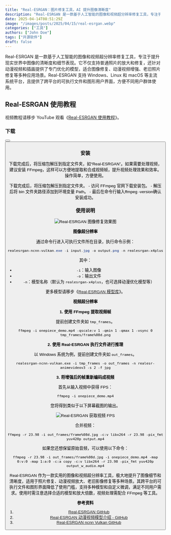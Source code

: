 ```yaml
---
title: "Real-ESRGAN：图片修复工具，AI 提升图像清晰度"
description: "Real-ESRGAN 是一款基于人工智能的图像和视频超分辨率修复工具，专注于提升现实世界中图像的清晰度和细节表现。它不仅支持普通照片的放大和修复，还针对动漫视频和插画提供了专门优化的模型，适合图像修复、动漫视频增强、老旧照片修复等多种应用场景。Real-ESRGAN 支持 Windows、Linux 和 macOS 等主流系统平台，且提供了跨平台的可执行文件和图形用户界面，方便不同用户群体使用。"
date: 2025-04-14T08:51:29Z
image: "/images/posts/2025/04/15/real-esrgan.webp"
categories: ["工具"]
authors: ["John Doe"]
tags: ["开源软件"]
draft: false
---
```


Real-ESRGAN 是一款基于人工智能的图像和视频超分辨率修复工具，专注于提升现实世界中图像的清晰度和细节表现。它不仅支持普通照片的放大和修复，还针对动漫视频和插画提供了专门优化的模型，适合图像修复、动漫视频增强、老旧照片修复等多种应用场景。Real-ESRGAN 支持 Windows、Linux 和 macOS 等主流系统平台，且提供了跨平台的可执行文件和图形用户界面，方便不同用户群体使用。

## Real-ESRGAN 使用教程

<Notice type="note">视频教程请移步 YouTube 观看《[Real-ESRGAN 使用教程](https://youtu.be/TYLZB24PZyw)》。</Notice>

### 下载

<Button label="Real-ESRGAN 下载" link="https://github.com/xinntao/Real-ESRGAN/releases" style="solid" />
<Button label="FFmpeg 下载" link="https://ffmpeg.org/download.html" style="solid" />

### 安装

下载完成后，将压缩包解压到指定文件夹，如“Real-ESRGAN”。如果需要处理视频，建议安装 FFmpeg，这样可以方便地提取和合成视频帧，提升视频处理效果和效率。操作简单，方便使用。

<Tabs client:load>
    <Tab name="Real-ESRGAN">
        下载完成后，将压缩包解压到指定文件夹。
    </Tab>
    <Tab name="FFmpeg">
        - 访问 FFmpeg 官网下载安装包。
        - 解压后将 bin 文件夹路径添加到环境变量 Path。
        - 最后在命令行输入ffmpeg -version确认安装成功。
    </Tab>
</Tabs>

### 使用说明

<Image
   src="/images/posts/2025/04/15/real-tu-xiang-xiu-fu-xiao-guo-tu.webp"
   alt="Real-ESRGAN 图像修复效果图"
/>

**图像超分辨率**

通过命令行进入可执行文件所在目录，执行命令示例：

```powershell
realesrgan-ncnn-vulkan.exe -i input.jpg -o output.png -n realesrgan-x4plus
```

其中：
- `-i`：输入图像
- `-o`：输出文件
- `-n`：模型名称（默认为 `realesrgan-x4plus`，也可选择动漫优化模型等）

<Notice type="note">更多模型请移步《[Real-ESRGAN 模型库](https://github.com/xinntao/Real-ESRGAN/blob/master/docs/model_zoo.md)》。</Notice>



**视频超分辨率**

**1. 使用 FFmpeg 提取视频帧**

提前创建文件夹如 `tmp_frames`。

```
ffmpeg -i onepiece_demo.mp4 -qscale:v 1 -qmin 1 -qmax 1 -vsync 0 tmp_frames/frame%08d.png
```

**2. 使用 Real-ESRGAN 执行文件进行推理**

以 Windows 系统为例，提前创建文件夹如 `out_frames`。

```
realesrgan-ncnn-vulkan.exe -i tmp_frames -o out_frames -n realesr-animevideov3 -s 2 -f jpg
```

**3. 将增强后的帧重新编码成视频**

首先从输入视频中获得 FPS：

```
ffmpeg -i onepiece_demo.mp4
```

您将得到类似于以下屏幕截图的输出。

<Image 
   src="/images/posts/2025/04/15/real-huo-qu-shi-pin-fps.webp"
   alt="Real-ESRGAN 获取视频 FPS"
/>

合并视频：

```
ffmpeg -r 23.98 -i out_frames/frame%08d.jpg -c:v libx264 -r 23.98 -pix_fmt yuv420p output.mp4
```

如果您还想保留原始音频，可以使用以下命令：

```
ffmpeg -r 23.98 -i out_frames/frame%08d.jpg -i onepiece_demo.mp4 -map 0:v:0 -map 1:a:0 -c:a copy -c:v libx264 -r 23.98 -pix_fmt yuv420p output_w_audio.mp4
```

Real-ESRGAN 作为一款实用的图像和视频超分辨率工具，极大地提升了图像细节和清晰度，适用于照片修复、动漫视频放大、老旧影像修复等多种场景。其跨平台的可执行文件和图形界面降低了使用门槛，支持多种模型和自定义微调，满足不同用户需求。使用时需注意选择合适的模型和放大倍数，视频处理需配合 FFmpeg 等工具。

**参考资料**

1. [Real-ESRGAN GitHub][1]
2. [Real-ESRGAN 动漫视频模型介绍 - GitHub][2]
3. [Real-ESRGAN ncnn Vulkan GitHub][3]

[1]: https://github.com/xinntao/Real-ESRGAN/blob/master/README_CN.md
[2]: https://github.com/xinntao/Real-ESRGAN/blob/master/docs/anime_video_model.md
[3]: https://github.com/xinntao/Real-ESRGAN-ncnn-vulkan